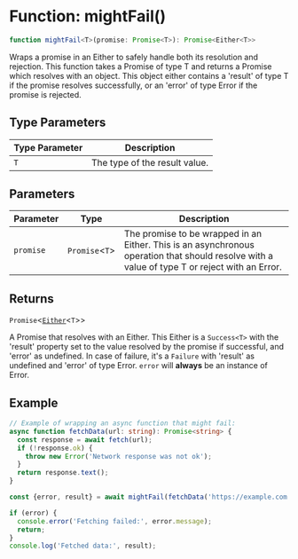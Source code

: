 # Function: mightFail()

```ts
function mightFail<T>(promise: Promise<T>): Promise<Either<T>>
```

Wraps a promise in an Either to safely handle both its resolution and rejection. This function
takes a Promise of type T and returns a Promise which resolves with an object. This object
either contains a 'result' of type T if the promise resolves successfully, or an 'error' of type Error
if the promise is rejected.

## Type Parameters

| Type Parameter | Description |
| ------ | ------ |
| `T` | The type of the result value. |

## Parameters

| Parameter | Type | Description |
| ------ | ------ | ------ |
| `promise` | `Promise`\<`T`\> | The promise to be wrapped in an Either. This is an asynchronous operation that should resolve with a value of type T or reject with an Error. |

## Returns

`Promise`\<[`Either`](https://mightfail.dev/type-aliases/Either.mdx)\<`T`\>\>

A Promise that resolves with an Either. This Either is a `Success<T>` with
the 'result' property set to the value resolved by the promise if successful, and 'error' as undefined.
In case of failure, it's a `Failure` with 'result' as undefined and 'error' of type Error. `error` will **always** be an instance of Error.

## Example

```ts
// Example of wrapping an async function that might fail:
async function fetchData(url: string): Promise<string> {
  const response = await fetch(url);
  if (!response.ok) {
    throw new Error('Network response was not ok');
  }
  return response.text();
}

const {error, result} = await mightFail(fetchData('https://example.com'));

if (error) {
  console.error('Fetching failed:', error.message);
  return;
}
console.log('Fetched data:', result);
```
